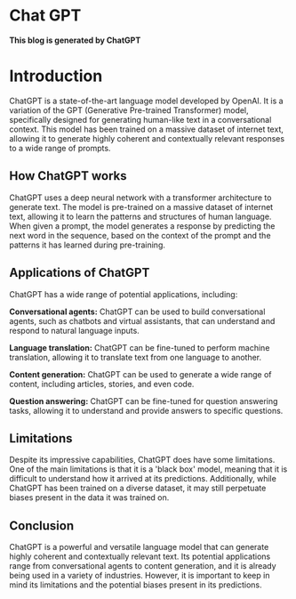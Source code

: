 # Chat GPT

**This blog is generated by ChatGPT**

# Introduction

ChatGPT is a state-of-the-art language model developed by OpenAI. It is a variation of the GPT (Generative Pre-trained Transformer) model, specifically designed for generating human-like text in a conversational context. This model has been trained on a massive dataset of internet text, allowing it to generate highly coherent and contextually relevant responses to a wide range of prompts.

## How ChatGPT works

ChatGPT uses a deep neural network with a transformer architecture to generate text. The model is pre-trained on a massive dataset of internet text, allowing it to learn the patterns and structures of human language. When given a prompt, the model generates a response by predicting the next word in the sequence, based on the context of the prompt and the patterns it has learned during pre-training.

## Applications of ChatGPT

ChatGPT has a wide range of potential applications, including:

**Conversational agents:** ChatGPT can be used to build conversational agents, such as chatbots and virtual assistants, that can understand and respond to natural language inputs.

**Language translation:** ChatGPT can be fine-tuned to perform machine translation, allowing it to translate text from one language to another.

**Content generation:** ChatGPT can be used to generate a wide range of content, including articles, stories, and even code.

**Question answering:** ChatGPT can be fine-tuned for question answering tasks, allowing it to understand and provide answers to specific questions.

## Limitations

Despite its impressive capabilities, ChatGPT does have some limitations. One of the main limitations is that it is a 'black box' model, meaning that it is difficult to understand how it arrived at its predictions. Additionally, while ChatGPT has been trained on a diverse dataset, it may still perpetuate biases present in the data it was trained on.

## Conclusion

ChatGPT is a powerful and versatile language model that can generate highly coherent and contextually relevant text. Its potential applications range from conversational agents to content generation, and it is already being used in a variety of industries. However, it is important to keep in mind its limitations and the potential biases present in its predictions.